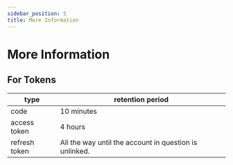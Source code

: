 ```yaml
---
sidebar_position: 5
title: More Information
---
```


# More Information

## For Tokens

|type|retention period|
|----|-------|
|code|10 minutes|
|access token|4 hours|
|refresh token|All the way until the account in question is unlinked.|
